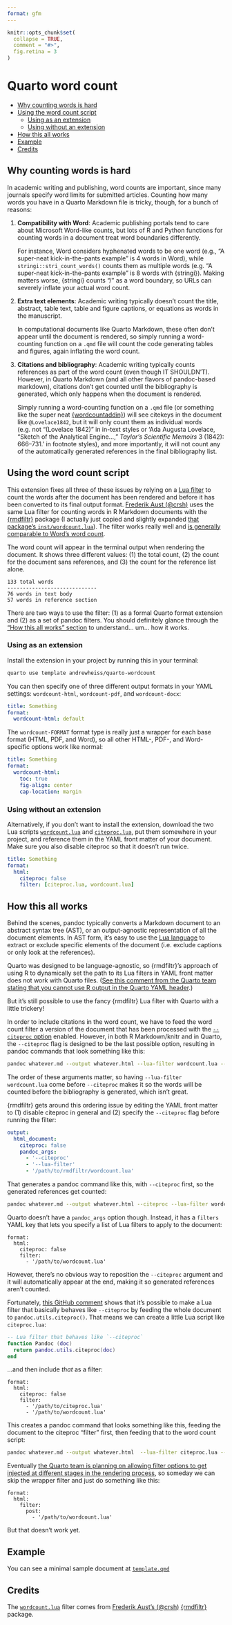 ```yaml
---
format: gfm
---
```


<!-- README.md is generated from README.qmd. Please edit that file -->

```r
knitr::opts_chunk$set(
  collapse = TRUE,
  comment = "#>",
  fig.retina = 3
)
```

# Quarto word count

- <a href="#why-counting-words-is-hard"
  id="toc-why-counting-words-is-hard">Why counting words is hard</a>
- <a href="#using-the-word-count-script"
  id="toc-using-the-word-count-script">Using the word count script</a>
  - <a href="#using-as-an-extension" id="toc-using-as-an-extension">Using as
    an extension</a>
  - <a href="#using-without-an-extension"
    id="toc-using-without-an-extension">Using without an extension</a>
- <a href="#how-this-all-works" id="toc-how-this-all-works">How this all
  works</a>
- <a href="#example" id="toc-example">Example</a>
- <a href="#credits" id="toc-credits">Credits</a>

## Why counting words is hard

In academic writing and publishing, word counts are important, since many journals specify word limits for submitted articles. Counting how many words you have in a Quarto Markdown file is tricky, though, for a bunch of reasons:

1. **Compatibility with Word**: Academic publishing portals tend to care about Microsoft Word-like counts, but lots of R and Python functions for counting words in a document treat word boundaries differently. 

   For instance, Word considers hyphenated words to be one word (e.g., "A super-neat kick-in-the-pants example" is 4 words in Word), while `stringi::stri_count_words()` counts them as multiple words (e.g. "A super-neat kick-in-the-pants example" is 8 words with {stringi}). Making matters worse, {stringi} counts "/" as a word boundary, so URLs can severely inflate your actual word count.
   
2. **Extra text elements**: Academic writing typically doesn't count the title, abstract, table text, table and figure captions, or equations as words in the manuscript. 

   In computational documents like Quarto Markdown, these often don't appear until the document is rendered, so simply running a word-counting function on a `.qmd` file will count the code generating tables and figures, again inflating the word count.

3. **Citations and bibliography**: Academic writing typically counts references as part of the word count (even though IT SHOULDN'T). However, in Quarto Markdown (and all other flavors of pandoc-based markdown), citations don't get counted until the bibliography is generated, which only happens when the document is rendered. 

   Simply running a word-counting function on a `.qmd` file (or something like the super neat [{wordcountaddin}](https://github.com/benmarwick/wordcountaddin)) will see citekeys in the document like `@Lovelace1842`, but it will only count them as individual words (e.g. not "(Lovelace 1842)" in in-text styles or 'Ada Augusta Lovelace, “Sketch of the Analytical Engine…,” *Taylor’s Scientific Memoirs* 3 (1842): 666–731.' in footnote styles), and more importantly, it will not count any of the automatically generated references in the final bibliography list.

## Using the word count script

This extension fixes all three of these issues by relying on a [Lua filter](_extensions/wordcount/wordcount.lua) to count the words after the document has been rendered and before it has been converted to its final output format. [Frederik Aust (@crsh)](https://github.com/crsh) uses the same Lua filter for counting words in R Markdown documents with the [{rmdfiltr}](https://github.com/crsh/rmdfiltr) package (I actually just copied and slightly expanded [that package's `inst/wordcount.lua`](https://github.com/crsh/rmdfiltr/blob/master/inst/wordcount.lua)). The filter works really well and [is generally comparable to Word's word count](https://cran.r-project.org/web/packages/rmdfiltr/vignettes/wordcount.html).

The word count will appear in the terminal output when rendering the document. It shows three different values: (1) the total count, (2) the count for the document sans references, and (3) the count for the reference list alone.

```text
133 total words
-----------------------------
76 words in text body
57 words in reference section
```

There are two ways to use the filter: (1) as a formal Quarto format extension and (2) as a set of pandoc filters. You should definitely glance through the ["How this all works" section](#how-this-all-works) to understand… um… how it works.


### Using as an extension

Install the extension in your project by running this in your terminal:

```bash
quarto use template andrewheiss/quarto-wordcount
```

You can then specify one of three different output formats in your YAML settings: `wordcount-html`, `wordcount-pdf`, and `wordcount-docx`:

```yaml
title: Something
format:
  wordcount-html: default
```

The `wordcount-FORMAT` format type is really just a wrapper for each base format (HTML, PDF, and Word), so all other HTML-, PDF-, and Word-specific options work like normal: 

```yaml
title: Something
format:
  wordcount-html:
    toc: true
    fig-align: center
    cap-location: margin
```

### Using without an extension

Alternatively, if you don't want to install the extension, download the two Lua scripts [`wordcount.lua`](_extensions/wordcount/wordcount.lua) and [`citeproc.lua`](_extensions/wordcount/citeproc.lua), put them somewhere in your project, and reference them in the YAML front matter of your document. Make sure you also disable citeproc so that it doesn't run twice.

```yaml
title: Something
format:
  html:
    citeproc: false
    filter: [citeproc.lua, wordcount.lua]
```


## How this all works

Behind the scenes, pandoc typically converts a Markdown document to an abstract syntax tree (AST), or an output-agnostic representation of all the document elements. In AST form, it's easy to use the [Lua language](https://pandoc.org/lua-filters.html) to extract or exclude specific elements of the document (i.e. exclude captions or only look at the references).

Quarto was designed to be language-agnostic, so {rmdfiltr}'s approach of using R to dynamically set the path to its Lua filters in YAML front matter does not work with Quarto files. ([See this comment from the Quarto team stating that you cannot use R output in the Quarto YAML header](https://github.com/quarto-dev/quarto-cli/issues/1391#issuecomment-1185348644).)

But it's still possible to use the fancy {rmdfiltr} Lua filter with Quarto with a little trickery!

In order to include citations in the word count, we have to feed the word count filter a version of the document that has been processed with the [`--citeproc` option](https://pandoc.org/MANUAL.html#citation-rendering) enabled. However, in both R Markdown/knitr and in Quarto, the `--citeproc` flag is designed to be the last possible option, resulting in pandoc commands that look something like this:

```sh
pandoc whatever.md --output whatever.html --lua-filter wordcount.lua --citeproc
```

The order of these arguments matter, so having `--lua-filter wordcount.lua` come before `--citeproc` makes it so the words will be counted before the bibliography is generated, which isn't great.

{rmdfiltr} gets around this ordering issue by editing the YAML front matter to (1) disable citeproc in general and (2) specify the `--citeproc` flag before running the filter:

```yaml
output:
  html_document:
    citeproc: false
    pandoc_args:
      - '--citeproc'
      - '--lua-filter'
      - '/path/to/rmdfiltr/wordcount.lua'
```

That generates a pandoc command like this, with `--citeproc` first, so the generated references get counted:

```sh
pandoc whatever.md --output whatever.html --citeproc --lua-filter wordcount.lua
```

Quarto doesn't have a `pandoc_args` option though. Instead, it has a `filters` YAML key that lets you specify a list of Lua filters to apply to the document:

```
format:
  html:
    citeproc: false
    filter:
      - '/path/to/wordcount.lua'
```

However, there's no obvious way to reposition the `--citeproc` argument and it will automatically appear at the end, making it so generated references aren't counted. 

Fortunately, [this GitHub comment](https://github.com/quarto-dev/quarto-cli/issues/2294#issuecomment-1238954661) shows that it's possible to make a Lua filter that basically behaves like `--citeproc` by feeding the whole document to `pandoc.utils.citeproc()`. That means we can create a little Lua script like `citeproc.lua`:

```lua
-- Lua filter that behaves like `--citeproc`
function Pandoc (doc)
  return pandoc.utils.citeproc(doc)
end
```

…and then include *that* as a filter:

```
format:
  html:
    citeproc: false
    filter:
      - '/path/to/citeproc.lua'
      - '/path/to/wordcount.lua'
```

This creates a pandoc command that looks something like this, feeding the document to the citeproc "filter" first, then feeding that to the word count script:

```sh
pandoc whatever.md --output whatever.html  --lua-filter citeproc.lua --lua-filter wordcount.lua
```

Eventually [the Quarto team is planning on allowing filter options to get injected at different stages in the rendering process](https://github.com/quarto-dev/quarto-cli/issues/4113), so someday we can skip the wrapper filter and just do something like this:

```
format:
  html:
    filter:
      post:
        - '/path/to/wordcount.lua'
```

But that doesn't work yet.


## Example

You can see a minimal sample document at [`template.qmd`](template.qmd)


## Credits

The [`wordcount.lua`](_extensions/wordcount/wordcount.lua) filter comes from [Frederik Aust's (@crsh)](https://github.com/crsh) [{rmdfiltr}](https://github.com/crsh/rmdfiltr) package.
